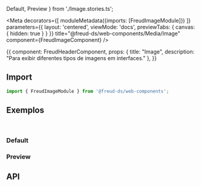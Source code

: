   Default,
  Preview
} from './Image.stories.ts';

<Meta
  decorators={[
    moduleMetadata({imports: [FreudImageModule]})
  ]}
  parameters={{
    layout: 'centered',
    viewMode: 'docs',
    previewTabs: {
      canvas: { hidden: true }
    }
  }}
  title="@freud-ds/web-components/Media/Image"
  component={FreudImageComponent}
/>

<Story name="Storyname-hidden">
  {{
    component: FreudHeaderComponent,
    props: {
      title: "Image",
      description: "Para exibir diferentes tipos de imagens em interfaces."
    },
  }}
</Story>

## <a id="importing"></a>Import

```ts
import { FreudImageModule } from '@freud-ds/web-components';
```

## <a id="exemplos"></a>Exemplos
<br />

### Default
<Canvas>
  <Story story={Default}/>
</Canvas>

### Preview
<Canvas>
  <Story story={Preview}/>
</Canvas>

## <a id="api"></a>API

<ArgsTable of={FreudImageComponent} />
